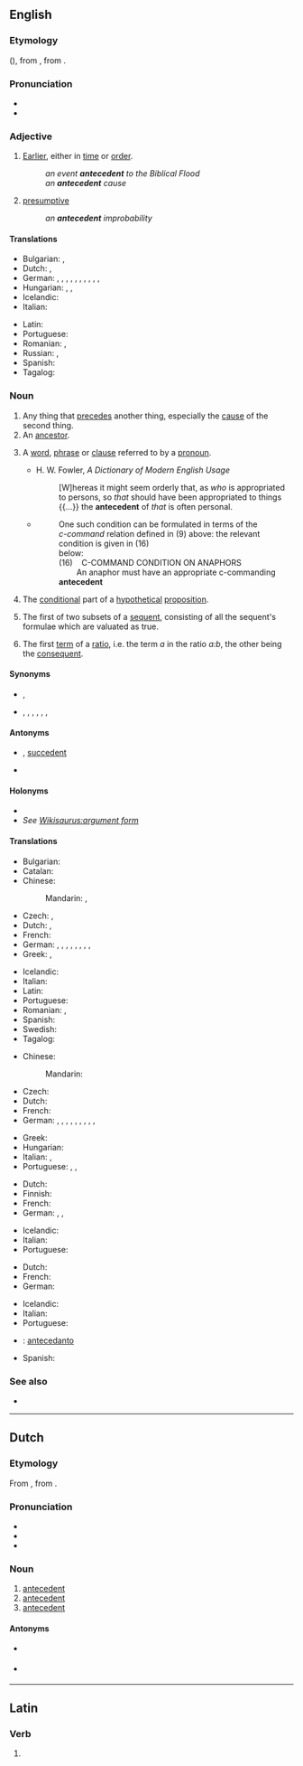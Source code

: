{{also|antécédent}}
==English==
{{wikipedia}}

===Etymology===
{{bor|en|fro|antecedent}} ({{cog|fr|antécédent}}), from {{der|en|la|antecēdēns|t=go before}}, from {{m|la|antecēdere|t=to yield before}}.

===Pronunciation===
* {{IPA|/ˌantɪˈsiːd(ə)nt/|lang=en}}
* {{audio|En-ca-antecedent.oga|Audio (Canada)|lang=en}}

===Adjective===
{{en-adj|-}}

# [[earlier|Earlier]], either in [[time]] or [[order]].
#: ''an event '''antecedent''' to the Biblical Flood''
#: ''an '''antecedent''' cause''
# [[presumptive]]
#: ''an '''antecedent''' improbability''

====Translations====
{{trans-top|earlier in time or order}}
* Bulgarian: {{t+|bg|предшестващ}}, {{t+|bg|предишен}}
* Dutch: {{t+|nl|voorafgaand}}, {{t+|nl|vroeger}}
* German: {{t+|de|früher}}, {{t+|de|vorausgehend}}, {{t+|de|vorgängig}}, {{t+|de|voriger|m}}, {{t+|de|vorige|f}}, {{t+|de|voriges|n}}, {{t+|de|vorangehend}}, {{t+|de|vorgängig}}, {{t+|de|vorrangig}}, {{t|de|vorhergehend}}, {{t+|de|vor-}}
* Hungarian: {{t+|hu|megelőző}}, {{t+|hu|korábbi}}, {{t+|hu|előbbi}}
* Icelandic: {{t|is|undanfari|m}}
* Italian: {{t+|it|antecedente}}
{{trans-mid}}
* Latin: {{t|la|antecēdēns}}
* Portuguese: {{t+|pt|antecedente}}
* Romanian: {{t+|ro|antecedent}}, {{t+|ro|precedent}}
* Russian: {{t+|ru|предше́ствующий|m}}, {{t+|ru|предыду́щий|m}}
* Spanish: {{t+|es|antecedente}}
* Tagalog: {{t|tl|nauna}}
{{trans-bottom}}

===Noun===
{{examples-right|sense=linguistics: expression referred to by pronoun|examples=
* In “The policeman asked the boy what he was doing.”, the phrase “the boy” is the antecedent of the pronoun “he”.
* In the sentence “I saw my girlfriend yesterday wearing her old jacket which is odd because she almost never wears it.”, the phrase “my girlfriend” is the antecedent of “her” and “old jacket” is the antecedent of “it”.}}
{{en-noun}}

# Any thing that [[precede]]s another thing, especially the [[cause]] of the second thing.
# An [[ancestor]].
# {{lb|en|grammar}} A [[word]], [[phrase]] or [[clause]] referred to by a [[pronoun]].
#* H. W. Fowler, ''A Dictionary of Modern English Usage''
#*: [W]hereas it might seem orderly that, as ''who'' is appropriated to persons, so ''that'' should have been appropriated to things {{...}} the '''antecedent''' of ''that'' is often personal.
#* {{quote-book|year=1988|author=Andrew Radford|title=Transformational grammar: a first course|location=Cambridge, UK|publisher=Cambridge University Press|page=117}}
#*: One such condition can be formulated in terms of the<br> ''c-command'' relation defined in (9) above: the relevant condition is given in (16)<br>below:<br>(16)&nbsp;&nbsp;&nbsp;&nbsp;C-COMMAND CONDITION ON ANAPHORS<br>&nbsp;&nbsp;&nbsp;&nbsp;&nbsp;&nbsp;&nbsp;&nbsp;An anaphor must have an appropriate c-commanding '''antecedent'''
# {{lb|en|logic}} The [[conditional]] part of a [[hypothetical]] [[proposition]].
# {{lb|en|logic}} The first of two subsets of a [[sequent]], consisting of all the sequent's formulae which are valuated as true.
#: {{rfex|en}}
# {{lb|en|math}} The first [[term]] of a [[ratio]], i.e. the term ''a'' in the ratio ''a:b'', the other being the [[consequent]].

====Synonyms====
* {{sense|something which precedes}} {{l|en|precedent}}, {{l|en|precursor}}
* {{sense|an ancestor}} {{l|en|ascendant}}, {{l|en|ascendent}}, {{l|en|forebear}}, {{l|en|forefather}}, {{l|en|forerunner}}, {{l|en|predecessor}}, {{l|en|progenitor}}

====Antonyms====
* {{sense|in logic}} {{l|en|consequent}}, {{qualifier|for sequents}} [[succedent]]
* {{sense|in linguistics}} {{l|en|anaphor}}

====Holonyms====
* {{l|en|conditional}}
* ''See [[Wikisaurus:argument form]]''

====Translations====
{{trans-top|any thing that precedes another thing}}
* Bulgarian: {{t+|bg|предшественик}}
* Catalan: {{t|ca|antecedent|m}}
* Chinese:
*: Mandarin: {{t+|cmn|前情}}, {{t+|cmn|前情|tr=qián qíng}}
* Czech: {{t|cs|předchůdce|m}}, {{t+|cs|příčina|f}}
* Dutch: {{t+|nl|antecedent|n}}, {{t+|nl|voorafgaande|n}}
* French: {{t+|fr|antécédent|m}}
* German: {{t+|de|Vorgeschichte|f}}, {{t+|de|Ursache|f}}, {{t|de|Vorleben|n}}, {{t|de|Vorangehende|n}}, {{t|de|Vorhergehende|n}}, {{t+|de|Antezedenz|f}}, {{t+|de|Vorläufer|m}}, {{t|de|Vorstufe|f}}, {{t|de|Vorform|f}}
* Greek: {{t+|el|προηγούμενος|m}}, {{t+|el|πρότερος|m}}
{{trans-mid}}
* Icelandic: {{t|is|undanfari|m}}
* Italian: {{t+|it|antecedente|m}}
* Latin: {{t|la|antecēdēns|n}}
* Portuguese: {{t+|pt|antecedente|m}}
* Romanian: {{t+|ro|antecedent|n}}, {{t+|ro|precedent|n}}
* Spanish: {{t+|es|antecedente|m}}
* Swedish: {{t+|sv|föregångare|c}}
* Tagalog: {{t|tl|nauna}}
{{trans-bottom}}

{{trans-top|ancestor}}
* Chinese:
*: Mandarin: {{t+|cmn|前辈|tr=qián bèi}}
* Czech: {{t+|cs|předek|m}}
* Dutch: {{t+|nl|voorouder|c}}
* French: {{t+|fr|ascendant|m}}
* German: {{t+|de|Ahne|m-f}}, {{t+|de|Vorläufer|m}}, {{t|de|Vorfahre|m}}, {{t+|de|Vorfahr|m}}, {{t|de|Uhrahn|m}}, {{t|de|Uhrahne|m-f}}, {{t+|de|Stammvater|m}}, {{t+|de|Ahn|m}}, {{t+|de|Ahnin|f}}, {{t+|de|Ahne|m-f}}
{{trans-mid}}
* Greek: {{t+|el|πρόγονος|m|sc=Grek}}
* Hungarian: {{t+|hu|ős}}
* Italian: {{t+|it|antenato|m}}, {{t+|it|progenitore|m}}
* Portuguese: {{t+|pt|antecedente|m-f}}, {{t+|pt|ancestral|m-f}}, {{t+|pt|antepassado|m}}
{{trans-bottom}}

{{trans-top|word, phrase or clause referred to by a pronoun}}
* Dutch: {{t+|nl|antecedent|n}}
* Finnish: {{t+|fi|korrelaatti}}
* French: {{t+|fr|antécédent|m}}
* German: {{t+|de|Beziehungswort|n}}, {{t|de|Bezugselement|n}}, {{t+|de|Antezedens|n}}
{{trans-mid}}
* Icelandic: {{t|is|undanfari|m}}
* Italian: {{t+|it|antecedente|m}}
* Portuguese: {{t+|pt|antecedente|m}}
{{trans-bottom}}

{{trans-top|conditional part of a hypothetical proposition}}
* Dutch: {{t+|nl|antecedent|n}}
* French: {{t+|fr|antécédent|m}}
* German: {{t+|de|Antezedens|n}}
{{trans-mid}}
* Icelandic: {{t+|is|forliður|f}}
* Italian: {{t+|it|antecedente|m}}
* Portuguese: {{t+|pt|antecedente|m}}
{{trans-bottom}}

{{checktrans-top}}
* {{ttbc|io}}: [[antecedanto]]
{{trans-mid}}
* Spanish: {{t-check|es|antecedente}}
{{trans-bottom}}

===See also===
* {{l|en|juxtaposition}}

----

==Dutch==

===Etymology===
From {{der|nl|la|antecēdēns|t=go before}}, from {{m|la|antecēdere|t=to yield before}}.

===Pronunciation===
* {{IPA|/ɑn.tə.səˈdɛnt/|lang=nl}}
* {{audio|Nl-antecedent.ogg|audio|lang=nl}}
* {{hyphenation|an|te|ce|dent|lang=nl}}

===Noun===
{{nl-noun|n|-en|antecedentje}}

# [[#English|antecedent]] {{gloss|linguistics}}
# [[#English|antecedent]] {{gloss|logic}}
# [[#English|antecedent]] {{gloss|thing that precedes}}

====Antonyms====
* {{sense|logic}} {{qualifier|consequent}}
* {{sense|linguistics}} {{qualifier|anafoor}}

----

==Latin==

===Verb===
{{la-verb-form|antecēdent}}

# {{inflection of|antecēdō||3|p|futr|actv|indc|lang=la}}